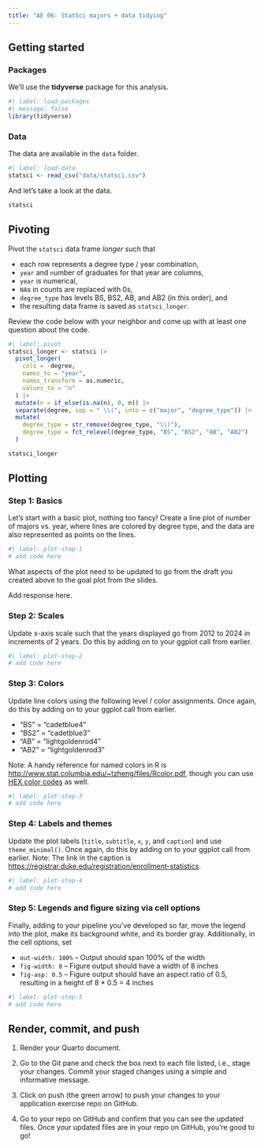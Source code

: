 ```yaml
---
title: "AE 06: StatSci majors + data tidying"
---
```


## Getting started

### Packages

We'll use the **tidyverse** package for this analysis.

```r
#| label: load-packages
#| message: false
library(tidyverse)
```

### Data

The data are available in the `data` folder.

```r
#| label: load-data
statsci <- read_csv("data/statsci.csv")
```

And let's take a look at the data.

```r
statsci
```

## Pivoting

Pivot the `statsci` data frame *longer* such that

-   each row represents a degree type / year combination,
-   `year` and `n`umber of graduates for that year are columns,
-   `year` is numerical,
-   `NA`s in counts are replaced with 0s,
-   `degree_type` has levels BS, BS2, AB, and AB2 (in this order), and
-   the resulting data frame is saved as `statsci_longer`.

Review the code below with your neighbor and come up with at least one question about the code.

```r
#| label: pivot
statsci_longer <- statsci |>
  pivot_longer(
    cols = -degree,
    names_to = "year",
    names_transform = as.numeric,
    values_to = "n"
  ) |>
  mutate(n = if_else(is.na(n), 0, n)) |>
  separate(degree, sep = " \\(", into = c("major", "degree_type")) |>
  mutate(
    degree_type = str_remove(degree_type, "\\)"),
    degree_type = fct_relevel(degree_type, "BS", "BS2", "AB", "AB2")
  )

statsci_longer
```

## Plotting

### Step 1: Basics

Let's start with a basic plot, nothing too fancy!
Create a line plot of number of majors vs. year, where lines are colored by degree type, and the data are also represented as points on the lines.

```r
#| label: plot-step-1
# add code here
```

What aspects of the plot need to be updated to go from the draft you created above to the goal plot from the slides.

Add response here.

### Step 2: Scales

Update x-axis scale such that the years displayed go from 2012 to 2024 in increments of 2 years.
Do this by adding on to your ggplot call from earlier.

```r
#| label: plot-step-2
# add code here
```

### Step 3: Colors

Update line colors using the following level / color assignments.
Once again, do this by adding on to your ggplot call from earlier.

-   "BS" = "cadetblue4"
-   "BS2" = "cadetblue3"
-   "AB" = "lightgoldenrod4"
-   "AB2" = "lightgoldenrod3"

Note: A handy reference for named colors in R is <http://www.stat.columbia.edu/~tzheng/files/Rcolor.pdf>, though you can use [HEX color codes](https://www.w3schools.com/colors/colors_picker.asp) as well.

```r
#| label: plot-step-3
# add code here
```

### Step 4: Labels and themes

Update the plot labels (`title`, `subtitle`, `x`, `y`, and `caption`) and use `theme_minimal()`.
Once again, do this by adding on to your ggplot call from earlier.
Note: The link in the caption is <https://registrar.duke.edu/registration/enrollment-statistics>.

```r
#| label: plot-step-4
# add code here
```

### Step 5: Legends and figure sizing via cell options

Finally, adding to your pipeline you've developed so far, move the legend into the plot, make its background white, and its border gray.
Additionally, in the cell options, set

-   `out-width: 100%` -- Output should span 100% of the width
-   `fig-width: 8` -- Figure output should have a width of 8 inches
-   `fig-asp: 0.5` -- Figure output should have an aspect ratio of 0.5, resulting in a height of 8 \* 0.5 = 4 inches

```r
#| label: plot-step-5
# add code here
```

## Render, commit, and push

1.  Render your Quarto document.

2.  Go to the Git pane and check the box next to each file listed, i.e., stage your changes.
    Commit your staged changes using a simple and informative message.

3.  Click on push (the green arrow) to push your changes to your application exercise repo on GitHub.

4.  Go to your repo on GitHub and confirm that you can see the updated files.
    Once your updated files are in your repo on GitHub, you're good to go!
